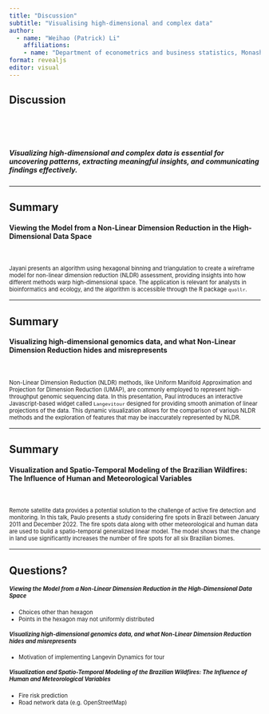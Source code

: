 ```yaml
---
title: "Discussion"
subtitle: "Visualising high-dimensional and complex data"
author: 
  - name: "Weihao (Patrick) Li"
    affiliations: 
    - name: "Department of econometrics and business statistics, Monash University"
format: revealjs
editor: visual
---
```


## Discussion

<br>

<br>

##### Visualizing high-dimensional and complex data is essential for uncovering patterns, extracting meaningful insights, and communicating findings effectively.

---

## Summary

#### Viewing the Model from a Non-Linear Dimension Reduction in the High-Dimensional Data Space

<br>

::: {style="font-size: 80%;"}
Jayani presents an algorithm using hexagonal binning and triangulation to create a wireframe model for non-linear dimension reduction (NLDR) assessment, providing insights into how different methods warp high-dimensional space. The application is relevant for analysts in bioinformatics and ecology, and the algorithm is accessible through the R package `quollr`.
:::

---

## Summary

#### Visualizing high-dimensional genomics data, and what Non-Linear Dimension Reduction hides and misrepresents

<br>

::: {style="font-size: 80%;"}
Non-Linear Dimension Reduction (NLDR) methods, like Uniform Manifold Approximation and Projection for Dimension Reduction (UMAP), are commonly employed to represent high-throughput genomic sequencing data. In this presentation, Paul introduces an interactive Javascript-based widget called `Langevitour` designed for providing smooth animation of linear projections of the data. This dynamic visualization allows for the comparison of various NLDR methods and the exploration of features that may be inaccurately represented by NLDR.
:::

---

## Summary

#### Visualization and Spatio-Temporal Modeling of the Brazilian Wildfires: The Influence of Human and Meteorological Variables

<br>

::: {style="font-size: 80%;"}
Remote satellite data provides a potential solution to the challenge of active fire detection and monitoring. In this talk, Paulo presents a study considering fire spots in Brazil between January 2011 and December 2022. The fire spots data along with other meteorological and human data are used to build a spatio-temporal generalized linear model. The model shows that the change in land use significantly increases the number of fire spots for all six Brazilian biomes.
:::

---

## Questions?

::: {style="font-size: 80%;"}

##### Viewing the Model from a Non-Linear Dimension Reduction in the High-Dimensional Data Space

- Choices other than hexagon
- Points in the hexagon may not uniformly distributed

##### Visualizing high-dimensional genomics data, and what Non-Linear Dimension Reduction hides and misrepresents

- Motivation of implementing Langevin Dynamics for tour

##### Visualization and Spatio-Temporal Modeling of the Brazilian Wildfires: The Influence of Human and Meteorological Variables

- Fire risk prediction
- Road network data (e.g. OpenStreetMap)

:::
